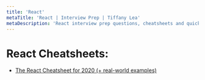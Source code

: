 ```yaml
---
title: 'React'
metaTitle: 'React | Interview Prep | Tiffany Lea'
metaDescription: 'React interview prep questions, cheatsheets and quick reference'
---
```


# React Cheatsheets:

- [The React Cheatsheet for 2020 (+ real-world examples)](https://www.freecodecamp.org/news/the-react-cheatsheet-for-2020/)
